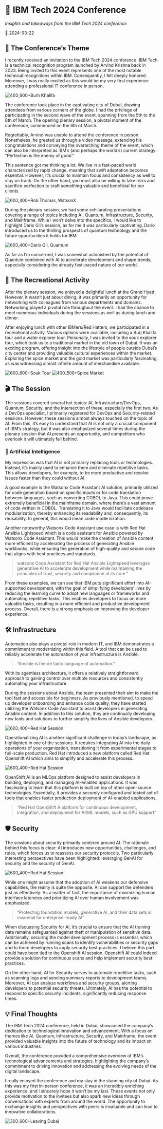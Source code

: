 # 🏢 IBM Tech 2024 Conference

_Insights and takeaways from the IBM Tech 2024 conference_

📅 2024-03-22

## 🎯 The Conference’s Theme

I recently received an invitation to the IBM Tech 2024 conference. IBM Tech is a technical recognition program launched by Arvind Krishna back in 2023. Being invited to this event represents one of the most notable technical recognitions within IBM. Consequently, I felt deeply honored. Moreover, I was really excited as this would be my very first experience attending a professional IT conference in person.

![400_600+Burh Khalifa](/blog/images/burj_khalifa.png)

The conference took place in the captivating city of Dubai, drawing attendees from various corners of the globe. I had the privilege of participating in the second wave of the event, spanning from the 5th to the 8th of March. The opening plenary session, a pivotal moment of the conference, commenced on the 6th of March.

Regrettably, Arvind was unable to attend the conference in person. Nonetheless, he greeted us through a video message, extending his congratulations and conveying the overarching theme of the event, which can also be interpreted as IBM’s (and perhaps the world’s) current strategy: “Perfection is the enemy of good.”

This sentence got me thinking a lot. We live in a fast-paced world characterized by rapid change, meaning that swift adaptation becomes essential. However, it’s crucial to maintain focus and consistency as well to stay on track. On the other hand, you must also be willing to take risks and sacrifice perfection to craft something valuable and beneficial for our clients.

![600_400+Rob Thomas, WatsonX](/blog/images/rob_thomas_watsonx.png)

During the plenary session, we had some exhilarating presentations covering a range of topics including AI, Quantum, Infrastructure, Security, and Mainframe. While I won’t delve into the specifics, I would like to highlight Dario Gil’s session, as for me it was particularly captivating. Dario introduced us to the thrilling prospects of quantum technology and the future opportunities it holds for IBM.

![600_400+Dario Gil, Quantum](/blog/images/dario_gil_quantum.png)

As far as I’m concerned, I was somewhat astonished by the potential of Quantum combined with AI to accelerate development and shape trends, especially considering the already fast-paced nature of our world.

## 🧭 The Recreational Activity

After the plenary session, we enjoyed a delightful lunch at the Grand Hyatt. However, it wasn’t just about dining; it was primarily an opportunity for networking with colleagues from various departments and domains. Networking played a pivotal role throughout the event. I had the chance to meet numerous individuals during the sessions as well as during lunch and dinner.

After enjoying lunch with other IBMers/Red Hatters, we participated in a recreational activity. Various options were available, including a Burj Khalifa tour and a water explorer tour. Personally, I was invited to the souk explorer tour, which took us to a traditional market in the old town of Dubai. It was an exciting program, offering insight into the lifestyle of people outside Dubai’s city center and providing valuable cultural experiences within the market. Exploring the spice market and the gold market was particularly fascinating, as was witnessing almost infinite amount of merchandise available.

![600_600+Souk Tour](/blog/images/souk_tour.png)
![400_500+Spice Market](/blog/images/spice_market.png)

## 🎬 The Session

The sessions covered several hot topics: AI, Infrastructure/DevOps, Quantum, Security, and the intersection of these, especially the first two. As a DevOps specialist, I primarily registered for DevOps and Security-related sessions. However, these sessions almost always touched on the topic of AI. From this, it’s easy to understand that AI is not only a crucial component of IBM’s strategy, but it was also emphasized several times during the plenary session that AI presents an opportunity, and competitors who overlook it will ultimately fall behind.

### 🤖 Artificial Intelligence

My impression was that AI is not primarily replacing tools or technologies. Instead, it’s mainly used to enhance them and eliminate repetitive tasks. This allows developers, for example, to be more productive and resolve issues faster than they could without AI.

A good example is the Watsonx Code Assistant AI solution, primarily utilized for code generation based on specific inputs or for code translation between languages, such as converting COBOL to Java. This could prove extremely beneficial in the mainframe domain, where there’s a vast amount of code written in COBOL. Translating it to Java would facilitate codebase modularization, thereby enhancing its readability and, consequently, its reusability. In general, this would mean code modernization.

Another noteworthy Watsonx Code Assistant use case is with Red Hat Ansible Lightspeed which is a code assistant for Ansible powered by Watsonx Code Assistant. This would make the creation of Ansible content more efficient by accelerating the process of generating Ansible workbooks, while ensuring the generation of high-quality and secure code that aligns with best practices and standards.

> watsonx Code Assistant for Red Hat Ansible Lightspeed leverages generative AI to accelerate development while maintaining the principles of trust, security and compliance at its core.”

From these examples, we can see that IBM puts significant effort into AI-supported development, with the goal of simplifying developers’ lives by reducing the learning curve to adopt new languages or frameworks and automating repetitive tasks. This enables developers to focus on more valuable tasks, resulting in a more efficient and productive development process. Overall, there is a strong emphasis on improving the developer experience.

## 🛠️ Infrastructure

Automation also plays a pivotal role in modern IT, and IBM demonstrates a commitment to modernizing within this field. A tool that can be used to reliably accelerate the automation of your infrastructure is Ansible.

> “Ansible is the de facto language of automation.”

With its agentless architecture, it offers a relatively straightforward approach to gaining control over multiple resources and consistently automating your infrastructure.

During the sessions about Ansible, the team presented their aim to make the tool fast and accessible for beginners. As previously mentioned, to speed up developer onboarding and enhance code quality, they have started utilizing the Watsonx Code Assistant to assist developers in generating Ansible content. In addition to this solution, they are continually developing new tools and solutions to further simplify the lives of Ansible developers.

![600_400+Red Hat Session](/blog/images/rh_session1.png)

Operationalizing AI is another significant challenge in today’s landscape, as highlighted in one of the sessions. It requires integrating AI into the daily operations of your organization, transitioning it from experimental stages to full-scale production. Red Hat introduced a new platform called Red Hat Openshift AI which aims to simplify and accelerate this process.

![600_400+Red Hat Session](/blog/images/rh_session2.png)

OpenShift AI is an MLOps platform designed to assist developers in building, deploying, and managing AI-enabled applications. It was fascinating to learn that this platform is built on top of other open-source technologies. Essentially, it provides a securely configured and tested set of tools that enables faster production deployment of AI-enabled applications.

> “Red Hat OpenShift A platform for continuous development, integration, and deployment for AI/ML models, such as GPU support”

## 🛡️ Security

The sessions about security primarily centered around AI. The rationale behind this focus is clear: AI introduces new opportunities, challenges, and rules, which forces us to reassess our security protocols. Two particularly interesting perspectives have been highlighted: leveraging GenAI for security and the security of GenAI.

![600_400+Red Hat Session](/blog/images/rh_session3.png)

While one might assume that the adoption of AI weakens our defensive capabilities, the reality is quite the opposite. AI can support the defenders just as effectively. As a matter of fact, the importance of minimizing human interface latencies and prioritizing AI over human involvement was emphasized.

> “Protecting foundation models, generative AI, and their data sets is essential for enterprise-ready AI”

When discussing Security for AI, it’s crucial to ensure that the AI training data remains safeguarded against theft or manipulation of sensitive data. Additionally, securing the model development process is essential, which can be achieved by running scans to identify vulnerabilities or security gaps and to force developers to apply security best practices. I believe this part could have been tied to the Openshift AI session. Openshift AI could indeed provide a solution for continuous scans and help implement security best practices.

On the other hand, AI for Security serves to automate repetitive tasks, such as scanning logs and sending summary reports to development teams. Moreover, AI can analyze workflows and security groups, alerting developers to potential security threats. Ultimately, AI has the potential to respond to specific security incidents, significantly reducing response times.

## 💡 Final Thoughts

The IBM Tech 2024 conference, held in Dubai, showcased the company’s dedication to technological innovation and advancement. With a focus on themes like AI, Quantum, Infrastructure, Security, and Mainframe, the event provided valuable insights into the future of technology and its impact on various industries.

Overall, the conference provided a comprehensive overview of IBM’s technological advancements and strategies, highlighting the company’s commitment to driving innovation and addressing the evolving needs of the digital landscape.

I really enjoyed the conference and my stay in the stunning city of Dubai. As this was my first in-person conference, it was an incredibly enriching experience, and I sincerely hope it won’t be my last. These events not only provide motivation to the invitees but also spark new ideas through conversations with experts from around the world. The opportunity to exchange insights and perspectives with peers is invaluable and can lead to innovative collaborations.

![300_600+Leaving Dubai](/blog/images/leaving_dubai.png)
